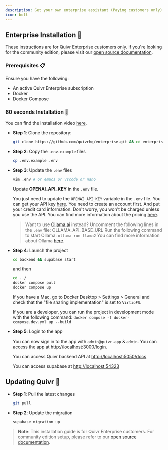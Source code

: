 ```yaml
---
description: Get your own enterprise assistant (Paying customers only)
icon: bolt
---
```


## Enterprise Installation 🚀

These instructions are for Quivr Enterprise customers only. If you're looking for the community edition, please visit our [open source documentation](https://docs.quivr.app/open-source).

### Prerequisites 📋

Ensure you have the following:
- An active Quivr Enterprise subscription
- Docker
- Docker Compose

### 60 seconds Installation 💽

You can find the installation video [here](https://www.youtube.com/watch?v=cXBa6dZJN48).

- **Step 1**: Clone the repository:

  ```bash
  git clone https://github.com/quivrhq/enterprise.git && cd enterprise
  ```

- **Step 2**: Copy the `.env.example` files

  ```bash
  cp .env.example .env
  ```

- **Step 3**: Update the `.env` files

  ```bash
  vim .env # or emacs or vscode or nano
  ```

  Update **OPENAI_API_KEY** in the `.env` file.

  You just need to update the `OPENAI_API_KEY` variable in the `.env` file. You can get your API key [here](https://platform.openai.com/api-keys). You need to create an account first. And put your credit card information. Don't worry, you won't be charged unless you use the API. You can find more information about the pricing [here](https://openai.com/pricing/).

  > Want to use [Ollama.ai](https://ollama.ai) instead?
  > Uncomment the following lines in the `.env` file:
  > OLLAMA_API_BASE_URL
  > Run the following command to start Ollama: `ollama run llama2`
  > You can find more information about Ollama [here](https://ollama.ai/).

- **Step 4**: Launch the project

  ```bash
  cd backend && supabase start
  ```
  and then 
  
  ```bash
  cd ../
  docker compose pull
  docker compose up
  ```

  If you have a Mac, go to Docker Desktop > Settings > General and check that the "file sharing implementation" is set to `VirtioFS`.

  If you are a developer, you can run the project in development mode with the following command: `docker compose -f docker-compose.dev.yml up --build`

- **Step 5**: Login to the app

  You can now sign in to the app with `admin@quivr.app` & `admin`. You can access the app at [http://localhost:3000/login](http://localhost:3000/login).

  You can access Quivr backend API at [http://localhost:5050/docs](http://localhost:5050/docs)

  You can access supabase at [http://localhost:54323](http://localhost:54323)

## Updating Quivr 🚀

- **Step 1**: Pull the latest changes

  ```bash
  git pull
  ```

- **Step 2**: Update the migration

  ```bash
  supabase migration up
  ```

> **Note**: This installation guide is for Quivr Enterprise customers. For community edition setup, please refer to our [open source documentation](https://docs.quivr.app/open-source).

